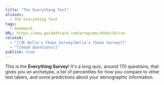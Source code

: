```yaml
---
title: "The Everything Test"
aliases:
  - The Everything Test
tags:
  - bookmark
URL: https://www.guidedtrack.com/programs/duhkc19/run
related:
  - "[[🕸️ Aella's Chaos Survey|Aella's Chaos Survey]]"
  - "[[Good Questions]]"
publish: true
---
```




This is the **Everything Survey**! It's a long quiz, around 170 questions, that gives you an archetype, a list of percentiles for how you compare to other test takers, and some predictions about your demographic information.